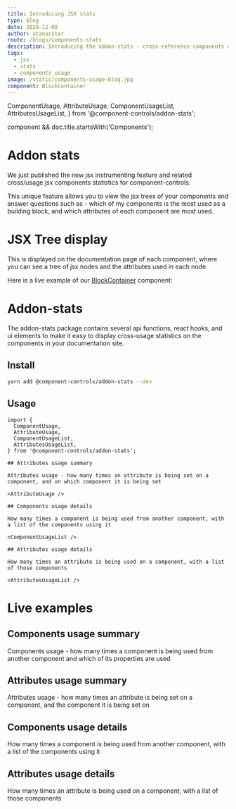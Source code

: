 ```yaml
---
title: Introducing JSX stats
type: blog
date: 2020-12-08
author: atanasster
route: /blogs/components-stats
description: Introducing the addon-stats - cross-reference components and attributes usage statistics for jsx
tags:
  - jsx
  - stats
  - components usage
image: /static/components-usage-blog.jpg
component: BlockContainer
---
```


  ComponentUsage,
  AttributeUsage,
  ComponentUsageList,
  AttributesUsageList,
} from '@component-controls/addon-stats';

  component && doc.title.startsWith('Components');

# Addon stats

We just published the new jsx instrumenting feature and related cross/usage jsx components statistics for component-controls.

This unique feature allows you to view the jsx trees of your components and answer questions such as - which of my components is the most used as a building block, and which attributes of each component are most used.

# JSX Tree display

This is displayed on the documentation page of each component, where you can see a tree of jsx nodes and the attributes used in each node.

Here is a live example of our [BlockContainer](/api/components-blockcontainer--overview) component:

<Playground>
  <ComponentJSX of={BlockContainer} />
</Playground>

# Addon-stats

The addon-stats package contains several api functions, react hooks, and ui elements to make it easy to display cross-usage statistics on the components in your documentation site.

## Install

```sh
yarn add @component-controls/addon-stats --dev
```

## Usage

```mdx:title=stats-page.mdx
import {
  ComponentUsage,
  AttributeUsage,
  ComponentUsageList,
  AttributesUsageList,
} from '@component-controls/addon-stats';

## Attributes usage summary

Attributes usage - how many times an attribute is being set on a component, and on which component it is being set

<AttributeUsage />

## Components usage details

How many times a component is being used from another component, with a list of the components using it

<ComponentUsageList />

## Attributes usage details

How many times an attribute is being used on a component, with a list of those components

<AttributesUsageList />
```

# Live examples

## Components usage summary

Components usage - how many times a component is being used from another component and which of its properties are used

<ComponentUsage filter={filter} />

## Attributes usage summary

Attributes usage - how many times an attribute is being set on a component, and the component it is being set on

<AttributeUsage filter={filter} />

## Components usage details

How many times a component is being used from another component, with a list of the components using it

<ComponentUsageList filter={filter} />

## Attributes usage details

How many times an attribute is being used on a component, with a list of those components

<AttributesUsageList filter={filter} />
